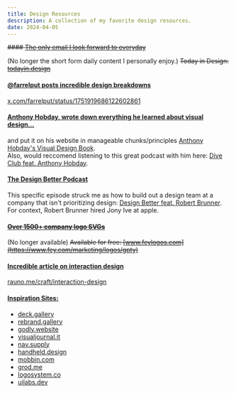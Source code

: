 ```yaml
---
title: Design Resources
description: A collection of my favorite design resources.
date: 2024-04-05
---
```


~~#### [The only email I look forward to everyday](#the-only-email-i-look-forward-to-everyday)~~

(No longer the short form daily content I personally enjoy.) ~~Today in Design: [todayin.design](https://www.todayin.design/)~~

#### [@farrelput posts incredible design breakdowns](#farrelput-posts-incredible-design-breakdowns)

[x.com/farrelput/status/1751919686122602861](https://twitter.com/farrelput/status/1751919686122602861)

#### [Anthony Hobday, wrote down everything he learned about visual design...](#anthony-hobday-wrote-down-everything-he-learned-about-visual-design)

and put it on his website in manageable chunks/principles [Anthony Hobday's Visual Design Book](https://anthonyhobday.com/books/visualdesign/).  
Also, would reccomend listening to this great podcast with him here: [Dive Club feat. Anthony Hobday](https://open.spotify.com/episode/0LOhpXHUAZRByXPO4vc3hS?si=62ce49825a3a4d7c).

#### [The Design Better Podcast](#great-podcast-in-general)

This specific episode struck me as how to build out a design team at a company that isn't prioritizing design: [Design Better feat. Robert Brunner](https://open.spotify.com/episode/7sTYTKGyPXu2kUR7DbkIv2?si=91a4553244c14113).
For context, Robert Brunner hired Jony Ive at apple.

#### ~~[Over 1500+ company logo SVGs](#over-1500-company-logo-svgs)~~

(No longer available) ~~Available for free: [www.feylogos.com](https://www.fey.com/marketing/logos/gpty)~~

#### [Incredible article on interaction design](#incredible-article-on-interaction-design)

[rauno.me/craft/interaction-design](https://rauno.me/craft/interaction-design)

#### [Inspiration Sites:](#inspiration-sites)

- [deck.gallery](https://www.deck.gallery/)
- [rebrand.gallery](https://www.rebrand.gallery/)
- [godly.website](https://godly.website/)
- [visualjournal.it](https://visualjournal.it/)
- [nav.supply](https://nav.supply/)
- [handheld.design](https://handheld.design/)
- [mobbin.com](https://mobbin.com/browse/ios/apps)
- [grod.me](https://www.grod.me/)
- [logosystem.co](https://logosystem.co/)
- [uilabs.dev](https://www.uilabs.dev/)
